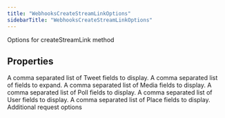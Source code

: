 ```yaml
---
title: "WebhooksCreateStreamLinkOptions"
sidebarTitle: "WebhooksCreateStreamLinkOptions"
---
```


Options for createStreamLink method

## Properties

<ParamField name="tweetfields" type="`string`">
A comma separated list of Tweet fields to display.
</ParamField>





<ParamField name="expansions" type="`string`">
A comma separated list of fields to expand.
</ParamField>





<ParamField name="mediafields" type="`string`">
A comma separated list of Media fields to display.
</ParamField>





<ParamField name="pollfields" type="`string`">
A comma separated list of Poll fields to display.
</ParamField>





<ParamField name="userfields" type="`string`">
A comma separated list of User fields to display.
</ParamField>





<ParamField name="placefields" type="`string`">
A comma separated list of Place fields to display.
</ParamField>





<ParamField name="requestOptions" type="[`RequestOptions`](/xdks/typescript/reference/interfaces/RequestOptions)">
Additional request options
</ParamField>



